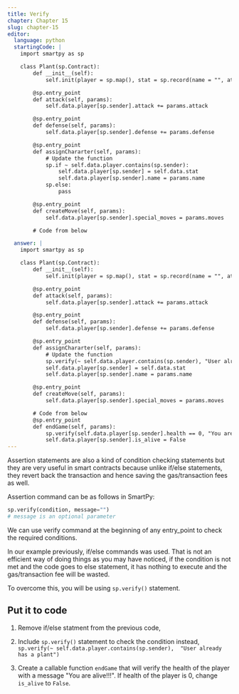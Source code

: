 ```yaml
---
title: Verify
chapter: Chapter 15
slug: chapter-15
editor:
  language: python
  startingCode: |
    import smartpy as sp

    class Plant(sp.Contract):
        def __init__(self):
            self.init(player = sp.map(), stat = sp.record(name = "", attack = sp.nat(10), defense = sp.nat(10), health = sp.nat(100), growth_rate = sp.nat(10), is_alive = True, special_moves = []))

        @sp.entry_point
        def attack(self, params):
            self.data.player[sp.sender].attack += params.attack

        @sp.entry_point
        def defense(self, params):
            self.data.player[sp.sender].defense += params.defense

        @sp.entry_point
        def assignChararter(self, params):
            # Update the function
            sp.if ~ self.data.player.contains(sp.sender):
                self.data.player[sp.sender] = self.data.stat
                self.data.player[sp.sender].name = params.name
            sp.else:
                pass

        @sp.entry_point
        def createMove(self, params):
            self.data.player[sp.sender].special_moves = params.moves

        # Code from below

  answer: |  
    import smartpy as sp

    class Plant(sp.Contract):
        def __init__(self):
            self.init(player = sp.map(), stat = sp.record(name = "", attack = sp.nat(10), defense = sp.nat(10), health = sp.nat(100), growth_rate = sp.nat(10), is_alive = True, special_moves = []))

        @sp.entry_point
        def attack(self, params):
            self.data.player[sp.sender].attack += params.attack

        @sp.entry_point
        def defense(self, params):
            self.data.player[sp.sender].defense += params.defense

        @sp.entry_point
        def assignChararter(self, params):
            # Update the function
            sp.verify(~ self.data.player.contains(sp.sender), "User already has a plant")
            self.data.player[sp.sender] = self.data.stat
            self.data.player[sp.sender].name = params.name

        @sp.entry_point
        def createMove(self, params):
            self.data.player[sp.sender].special_moves = params.moves

        # Code from below
        @sp.entry_point
        def endGame(self, params):
            sp.verify(self.data.player[sp.sender].health == 0, "You are alive!!!")
            self.data.player[sp.sender].is_alive = False
---
```


Assertion statements are also a kind of condition checking statements but they are very useful in smart contracts because unlike if/else statements, they revert back the transaction and hence saving the gas/transaction fees as well.

Assertion command can be as follows in SmartPy: 
```python
sp.verify(condition, message="")
# message is an optional parameter
``` 

We can use verify command at the beginning of any entry_point to check the required conditions. 

In our example previously, if/else commands was used. That is not an efficient way of doing things as you may have noticed, if the condition is not met and the code goes to else statement, it has nothing to execute and the gas/transaction fee will be wasted. 

To overcome this, you will be using `sp.verify()` statement.

## Put it to code

1) Remove if/else statment from the previous code,

2) Include `sp.verify()` statement to check the condition instead,
    `sp.verify(~ self.data.player.contains(sp.sender), 
          "User already has a plant")`

3) Create a callable function `endGame` that will verify the health of the player with a message "You are alive!!!". If health of the player is 0, change `is_alive` to `False`.